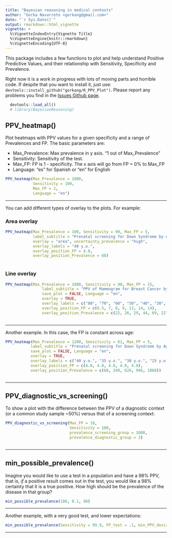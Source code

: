 ```yaml
---
title: "Bayesian reasoning in medical contexts"
author: "Gorka Navarrete <gorkang@gmail.com>"
date: "`r Sys.Date()`"
output: rmarkdown::html_vignette
vignette: >
  %\VignetteIndexEntry{Vignette Title}
  %\VignetteEngine{knitr::rmarkdown}
  %\VignetteEncoding{UTF-8}
---
```


This package includes a few functions to plot and help understand Positive Predictive Values, and their relationship with Sensitivity, Specificity and Prevalence.  

Right now it is a work in progress with lots of moving parts and horrible code. If despite that you want to install it, just use: `devtools::install_github("gorkang/R_PPV_Plot")`. Please report any problems you find in the [Issues Github page](https://github.com/gorkang/R_PPV_Plot/issues).  

```r
  devtools::load_all()
  # library(BayesianReasoning)
```


## PPV_heatmap()

Plot heatmaps with PPV values for a given specificity and a range of Prevalences and FP. The basic parameters are:

* Max_Prevalence: Max prevalence in y axis. "1 out of Max_Prevalence"
* Sensitivity: Sensitivity of the test. 
* Max_FP: FP is 1 - specificity. The x axis will go from FP = 0% to Max_FP
* Language: "es" for Spanish or "en" for English  

```r
PPV_heatmap(Max_Prevalence = 1000, 
            Sensitivity = 100, 
            Max_FP = 2, 
            Language = "en")
```




--- 

You can add different types of overlay to the plots. For example:  


### Area overlay

```r

PPV_heatmap(Max_Prevalence = 100, Sensitivity = 99, Max_FP = 5,
            label_subtitle = "Prenatal screening for Down Syndrome by Age",
            overlay = "area", uncertainty_prevalence = "high",
            overlay_labels = "40 y.o.",
            overlay_position_FP = 4.8,
            overlay_position_Prevalence = 68)
        

```



### Line overlay

```r

PPV_heatmap(Max_Prevalence = 1800, Sensitivity = 90, Max_FP = 15, 
                label_subtitle = "PPV of Mammogram for Breast Cancer by Age",
                save_plot = FALSE, Language = "en", 
                overlay = TRUE, 
                overlay_labels = c("80", "70", "60", "50", "40", "30", "20  y.o."),
                overlay_position_FP = c(6.5, 7, 8, 9, 12, 14, 14),
                overlay_position_Prevalence = c(22, 26, 29, 44, 69, 227, 1667))
                
```


---   

Another example. In this case, the FP is constant across age:

```r

PPV_heatmap(Max_Prevalence = 1200, Sensitivity = 81, Max_FP = 5,
           label_subtitle = "Prenatal screening for Down Syndrome by Age",
           save_plot = FALSE, Language = "en",
           overlay = TRUE,
           overlay_labels = c("40 y.o.", "35 y.o.", "30 y.o.", "25 y.o.", "20 y.o."),
           overlay_position_FP = c(4.8, 4.8, 4.8, 4.8, 4.8),
           overlay_position_Prevalence = c(68, 249, 626, 946, 1068))
                
```


---   

## PPV_diagnostic_vs_screening()

To show a plot with the difference between the PPV of a diagnostic context (or a common study sample ~50%) versus that of a screening context:  

```r

PPV_diagnostic_vs_screening(Max_FP = 10, 
                            Sensitivity = 100, 
                            prevalence_screening_group = 1000, 
                            prevalence_diagnostic_group = 3)
                            
```  


---   

## min_possible_prevalence()

Imagine you would like to use a test in a population and have a 98% PPV, that is, *if* a positive result comes out in the test, you would like a 98% certainty that it is a true positive. How high should be the prevalence of the disease in that group?  

```r
min_possible_prevalence(100, 0.1, 98)
```

--- 

Another example, with a very good test, and lower expectations:  

```r
min_possible_prevalence(Sensitivity = 99.9, FP_test = .1, min_PPV_desired = 70)
```

--- 
